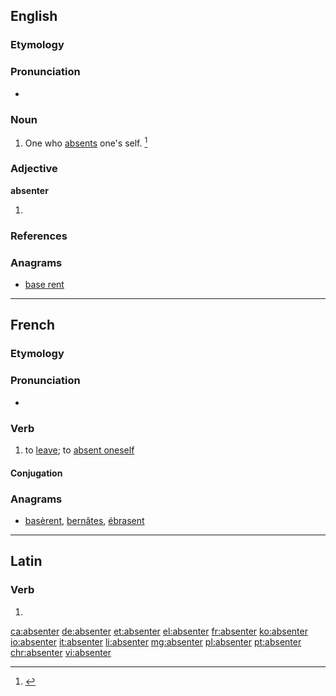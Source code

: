 ==English==

===Etymology===
{{suffix|absent|er}}

===Pronunciation===
* {{a|US}} {{IPA|æbˈsɜn.tɚ/}}

===Noun===
{{en-noun}}

# One who [[absent]]s one's self. {{defdate|First attested in the late 16<sup>th</sup> century.}}<ref name=SOED>{{reference-book | last =| first = | authorlink =  | coauthors =  | editor =Brown, Lesley  | others =  | title = The Shorter Oxford English Dictionary | origdate =  | origyear = 1933| origmonth =  | url =  | format =  | accessdate =  | accessyear =  | accessmonth =  | edition = 5th | date =  | year =2003| month =  | publisher =Oxford University Press  | location =Oxford, UK | language =  | id =  | doi = | isbn =978-0-19-860575-7 | lccn = | ol = | pages =8| chapter =  | chapterurl =  | quote =}}</ref>

===Adjective===
'''absenter'''

# {{context|rare|lang=en}} {{en-comparative of|absent}}

===References===
<references/>

===Anagrams===
* [[base rent#English|base rent]]

----

==French==

===Etymology===
{{suffix|absent|er|lang=fr}}

===Pronunciation===
* {{audio|Fr-absenter.ogg|Audio}}

===Verb===
{{fr-verb|head=s'absenter}}

# {{context|reflexive|lang=fr}} to [[leave]]; to [[absent#Verb|absent oneself]]

====Conjugation====
{{fr-conj-er|absent|être}}

===Anagrams===
* [[basèrent#French|basèrent]], [[bernâtes#French|bernâtes]], [[ébrasent#French|ébrasent]]

----

==Latin==

===Verb===
{{la-verb-form|absenter}}

# {{conjugation of|absentō||1|s|pres|pass|sub|lang=la}}

[[ca:absenter]]
[[de:absenter]]
[[et:absenter]]
[[el:absenter]]
[[fr:absenter]]
[[ko:absenter]]
[[io:absenter]]
[[it:absenter]]
[[li:absenter]]
[[mg:absenter]]
[[pl:absenter]]
[[pt:absenter]]
[[chr:absenter]]
[[vi:absenter]]